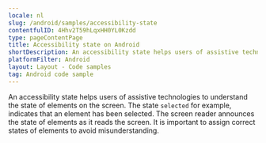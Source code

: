 ```yaml
---
locale: nl
slug: /android/samples/accessibility-state
contentfulID: 4Hhv2T59hLqxHH0YL0Kzdd
type: pageContentPage
title: Accessibility state on Android
shortDescription: An accessibility state helps users of assistive technologies to understand the state of elements on the screen.
platformFilter: Android
layout: Layout - Code samples
tag: Android code sample
---
```


An accessibility state helps users of assistive technologies to understand the state of elements on the screen. The state `selected` for example, indicates that an element has been selected. The screen reader announces the state of elements as it reads the screen. It is important to assign correct states of elements to avoid misunderstanding.

<CodeSample id="accessibility-state" locale="nl" platform="android"/>